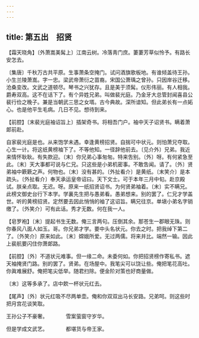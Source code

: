 ```yaml
---
---
---
```

title: 第五出　招贤
---




【霜天晓角】〔外萧嵩美髯上〕江南云树。冷落靑门庶。萋萋芳草似怜予。有路长安怎去。

〔集唐〕千秋万古共平原。生事萧条空掩门。试问酒旗歌板地。有谁倾盖待王孙。小生兰陵萧嵩。字一忠。梁武帝萧衍之苗裔。宋国公萧瑀之曾孙。只因岸谷迁移。沧桑变改。文武之道顿尽。琴书之兴犹存。且是美于须髯。仪形伟丽。有人相我。爵寿双高。这不在话下了。有个异姓兄弟。叫做裴光庭。乃金牙大总管封闻喜县公裴行俭之晚子。兼是当朝武三思之女壻。古今典故。深所谙知。但此弟长有一点妬心。也是他平生毛病。几日不见。想待到来。

【前腔】〔末裴光庭袖诏旨上〕插架奇书。将相吾门户。袖中天子诏贤书。瞒着萧郞前赴。

自家裴光庭是也。从来饱学未遇。幸逢黄榜招贤。自揣可中状元。则怕萧兄夺取。心生一计。将这纸黄榜袖下了。不等他知。一径辞他前去。〔见介外〕兄弟。我近来情怀耿耿。有失款迎。〔末〕你兄弟心事匆匆。特来吿别。〔外〕呀。有何紧急至此。〔末〕天大事都可说与仁兄。只这些是小弟机密事。不敢吿闻。请了。〔外〕贤弟袖中簌簌之声。何物也。〔末〕没有甚的。〔外扯看介〕是黄纸。〔末笑介〕是本疏头。〔外扯看介〕奉天承运皇帝诏曰。天下文士。可于本年三月中旬。赴京殿试。朕亲点取。无迟。呀。原来一纸招贤诏书。为何贤弟袖着。〔末〕实不瞒兄。此榜文御史台行下本学。学裏先生把与愚弟看。愚弟想来。别的罢了。仁兄才学盖世。听的黄榜招贤。定然要去因此悄悄的袖了这诏旨。瞒兄往京。单塡小弟名字销缴了。〔外笑介〕可有此话。秀才无数。何在我一人。

【皂罗袍】〔末〕提起书生无数。俺三言两句。压倒其余。那苍生一郡眼无珠。则你春风八面人如玉。哥。你兄弟才学。要中头名状元。你去之时。把我绰下第二了。〔外笑介〕原来如此。〔末〕嫦娥所爱。无过两儒。将来并比。端然一输。因此上裴航要闪住你萧郞路。

【前腔】〔外〕不道状元难事。但一缘二命。未委何如。你把招贤榜作寄私书。遮天袖掩贤门路。别的罢了。贤弟。在场屋中。我笔尖可以饶让些。俺把笔花高吐。你眞难展舒。俺把笔尖低举。随君扫除。便金阶对策也好商量做。

〔末〕这等多承了。店中飮一杯状元红去。

【尾声】〔外〕状元红吸不尽两单壶。俺和你双双出马长安路。兄弟呵。则这些时把月宫花谈笑取。

王孙公子不豪奢。　　　　雪案萤窗守岁华。

但是学成文武艺。　　　　都堪货与帝王家。